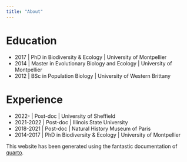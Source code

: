 ```yaml
---
title: "About"
---
```


# Education

- 2017 | PhD in Biodiversity & Ecology | University of Montpellier
- 2014 | Master in Evolutionary Biology and Ecology | University of Montpellier
- 2012 | BSc in Population Biology | University of Western Brittany

# Experience

- 2022- | Post-doc | University of Sheffield
- 2021-2022 | Post-doc | Illinois State University
- 2018-2021 | Post-doc | Natural History Museum of Paris
- 2014-2017 | PhD in Biodiversity & Ecology | University of Montpellier


This website has been generated using the fantastic documentation of [quarto](https://quarto.org/docs/websites/).
